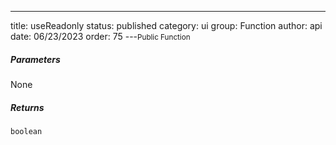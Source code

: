 ---
title: useReadonly
status: published
category: ui
group: Function
author: api
date: 06/23/2023
order: 75
---<Small>Public Function</Small>




##### Parameters


None

##### Returns


```ts
boolean
```

